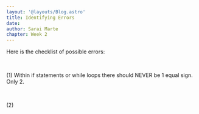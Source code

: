 ```yaml
---
layout: '@layouts/Blog.astro'
title: Identifying Errors
date: 
author: Sarai Marte
chapter: Week 2
---
```


<span style="font-family: var(--primaryFont);">

Here is the checklist of possible errors: 

&nbsp;&nbsp;&nbsp;&nbsp;

<li style = "list-style:none">(1) Within if statements or while loops there should NEVER be 1 equal sign. Only 2. </li>

&nbsp;&nbsp;&nbsp;&nbsp;

<li style = "list-style:none">(2)  </li>

&nbsp;&nbsp;&nbsp;&nbsp;

</span>